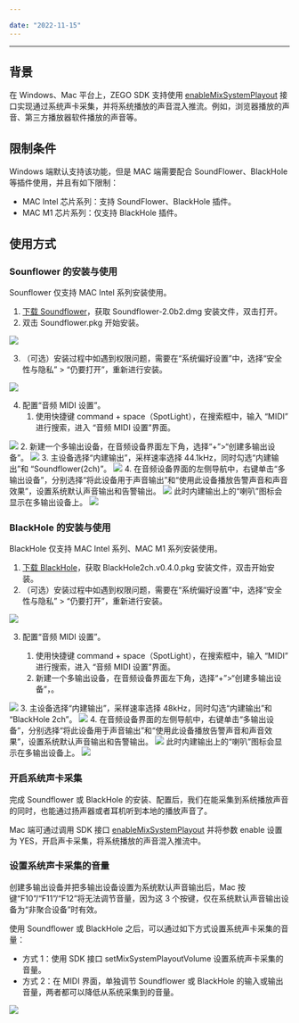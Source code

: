 ```yaml
---

date: "2022-11-15"
---
```


<Title>Mac 端如何实现系统声卡采集？</Title>


---
## 背景
在 Windows、Mac 平台上，ZEGO SDK 支持使用 [enableMixSystemPlayout](https://doc-zh.zego.im/article/api?doc=Express_Video_SDK_API~objective-c_macos~class~ZegoExpressEngine#enable-mix-system-playout) 接口实现通过系统声卡采集，并将系统播放的声音混入推流。例如，浏览器播放的声音、第三方播放器软件播放的声音等。

## 限制条件
Windows 端默认支持该功能，但是 MAC 端需要配合 SoundFlower、BlackHole 等插件使用，并且有如下限制：
- MAC Intel 芯片系列：支持 SoundFlower、BlackHole 插件。
- MAC M1 芯片系列：仅支持 BlackHole 插件。

## 使用方式
### Sounflower 的安装与使用

<Note title="说明">



Sounflower 仅支持 MAC Intel 系列安装使用。

</Note>





1. [下载 Soundflower](https://soundflower.en.softonic.com/mac?ex=CORE-1224.1)，获取 Soundflower-2.0b2.dmg 安装文件，双击打开。
2. 双击 Soundflower.pkg 开始安装。
<Frame width="512" height="auto" caption=""><Frame width="512" height="auto" caption=""><img src="https://doc-media.zego.im/sdk-doc/Pics/FAQ/mac_mixsystemOut/1.png" /></Frame></Frame>

3. （可选）安装过程中如遇到权限问题，需要在“系统偏好设置”中，选择“安全性与隐私” > “仍要打开”，重新进行安装。
<Frame width="512" height="auto" caption=""><Frame width="512" height="auto" caption=""><img src="https://doc-media.zego.im/sdk-doc/Pics/FAQ/mac_mixsystemOut/2.png" /></Frame></Frame>

4. 配置“音频 MIDI 设置”。
    1. 使用快捷键 command + space（SpotLight），在搜索框中，输入 “MIDI” 进行搜索，进入 “音频 MIDI 设置”界面。
<Frame width="512" height="auto" caption=""><Frame width="512" height="auto" caption=""><img src="https://doc-media.zego.im/sdk-doc/Pics/FAQ/mac_mixsystemOut/3.png" /></Frame></Frame>
    2. 新建一个多输出设备，在音频设备界面左下角，选择“+”>“创建多输出设备”。
<Frame width="512" height="auto" caption=""><Frame width="512" height="auto" caption=""><img src="https://doc-media.zego.im/sdk-doc/Pics/FAQ/mac_mixsystemOut/4.png" /></Frame></Frame>
    3. 主设备选择“内建输出”，采样速率选择 44.1kHz，同时勾选“内建输出”和 “Soundflower(2ch)”。
<Frame width="512" height="auto" caption=""><Frame width="512" height="auto" caption=""><img src="https://doc-media.zego.im/sdk-doc/Pics/FAQ/mac_mixsystemOut/5.png" /></Frame></Frame>
    4. 在音频设备界面的左侧导航中，右键单击“多输出设备”，分别选择“将此设备用于声音输出”和“使用此设备播放告警声音和声音效果”，设置系统默认声音输出和告警输出。
<Frame width="512" height="auto" caption=""><Frame width="512" height="auto" caption=""><img src="https://doc-media.zego.im/sdk-doc/Pics/FAQ/mac_mixsystemOut/6.png" /></Frame></Frame>
    此时内建输出上的“喇叭”图标会显示在多输出设备上。
<Frame width="512" height="auto" caption=""><Frame width="512" height="auto" caption=""><img src="https://doc-media.zego.im/sdk-doc/Pics/FAQ/mac_mixsystemOut/7.png" /></Frame></Frame>

### BlackHole 的安装与使用

<Note title="说明">



BlackHole 仅支持 MAC Intel 系列、MAC M1 系列安装使用。

</Note>





1. [下载 BlackHole](https://existential.audio/blackhole/)，获取 BlackHole2ch.v0.4.0.pkg 安装文件，双击开始安装。
2. （可选）安装过程中如遇到权限问题，需要在“系统偏好设置”中，选择“安全性与隐私” > “仍要打开”，重新进行安装。
<Frame width="512" height="auto" caption=""><Frame width="512" height="auto" caption=""><img src="https://doc-media.zego.im/sdk-doc/Pics/FAQ/mac_mixsystemOut/8.png" /></Frame></Frame>

3. 配置“音频 MIDI 设置”。

    1. 使用快捷键 command + space（SpotLight），在搜索框中，输入 “MIDI” 进行搜索，进入 “音频 MIDI 设置”界面。
    2. 新建一个多输出设备，在音频设备界面左下角，选择“+”>“创建多输出设备”，。
<Frame width="512" height="auto" caption=""><Frame width="512" height="auto" caption=""><img src="https://doc-media.zego.im/sdk-doc/Pics/FAQ/mac_mixsystemOut/9.png" /></Frame></Frame>
    3. 主设备选择“内建输出”，采样速率选择 48kHz，同时勾选“内建输出”和 “BlackHole 2ch”。
<Frame width="512" height="auto" caption=""><Frame width="512" height="auto" caption=""><img src="https://doc-media.zego.im/sdk-doc/Pics/FAQ/mac_mixsystemOut/10_2.png" /></Frame></Frame>
    4. 在音频设备界面的左侧导航中，右键单击“多输出设备”，分别选择“将此设备用于声音输出”和“使用此设备播放告警声音和声音效果”，设置系统默认声音输出和告警输出。
<Frame width="512" height="auto" caption=""><Frame width="512" height="auto" caption=""><img src="https://doc-media.zego.im/sdk-doc/Pics/FAQ/mac_mixsystemOut/10.png" /></Frame></Frame>
    此时内建输出上的“喇叭”图标会显示在多输出设备上。
<Frame width="512" height="auto" caption=""><Frame width="512" height="auto" caption=""><img src="https://doc-media.zego.im/sdk-doc/Pics/FAQ/mac_mixsystemOut/11.png" /></Frame></Frame>

### 开启系统声卡采集

完成 Soundflower 或 BlackHole 的安装、配置后，我们在能采集到系统播放声音的同时，也能通过扬声器或者耳机听到本地的播放声音了。

Mac 端可通过调用 SDK 接口 [enableMixSystemPlayout](https://doc-zh.zego.im/article/api?doc=Express_Video_SDK_API~objective-c_macos~class~ZegoExpressEngine#enable-mix-system-playout) 并将参数 enable 设置为 YES，开启声卡采集，将系统播放的声音混入推流中。

### 设置系统声卡采集的音量

<Warning title="注意">



创建多输出设备并把多输出设备设置为系统默认声音输出后，Mac 按键“F10”/“F11”/“F12”将无法调节音量，因为这 3 个按键，仅在系统默认声音输出设备为“非聚合设备”时有效。  

</Warning>



使用 Soundflower 或 BlackHole 之后，可以通过如下方式设置系统声卡采集的音量：

- 方式 1：使用 SDK 接口 setMixSystemPlayoutVolume 设置系统声卡采集的音量。
- 方式 2：在 MIDI 界面，单独调节 Soundflower 或 BlackHole 的输入或输出音量，两者都可以降低从系统采集到的音量。
<Frame width="512" height="auto" caption=""><Frame width="512" height="auto" caption=""><img src="https://doc-media.zego.im/sdk-doc/Pics/FAQ/mac_mixsystemOut/12.png" /></Frame></Frame>